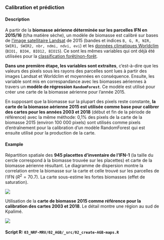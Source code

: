 
### Calibration et prédiction {#NRF-agb-maps}

#### Description {-}

A partir de la **biomasse aérienne déterminée sur les parcelles IFN en 2015/16** (t/ha matière sèche), un modèle de biomasse est calibré sur bases de [l'image satellitaire Landsat](#SSTS-Landsat) de 2015 (bandes et indices `B, G, R, NIR, SWIR1, SWIR2, nbr, ndmi, ndvi, evi`) et les [données climatiques Worldclim](#SSTS-Worldclim) (`BIO1, BIO4, BIO12, BIO15`). Ce sont les mêmes variables qui ont déjà été utilisées pour la [classification forêt/non-forêt](#NRF-create-fc-maps).

**Dans une première étape, les variables sont extraites**, c'est-à-dire que les valeurs des pixels sous les rayons des parcelles sont lues à partir des images Landsat et Worldclim et moyennées en conséquence. Ensuite, les variable sont mis en correspandance avec les biomasses aériennes à travers un **modèle de régression `RandomForest`**. Ce modèle est utilisé pour créer une carte de la biomasse aérienne pour l'année 2015. 

En supposant que la biomasse sur la plupart des pixels reste constante, **la carte de la biomasse aérienne 2015 est utilisée comme base pour calibrer des cartes pour les années 2003 et 2018** (début et fin de la période de référence) avec la même méthode: 0,1% des pixels de la carte de la biomasse 2015 (environ 100 000 pixels) sont utilisés comme pixels d'entraînement pour la calibration d'un modèle RandomForest qui est ensuite utilisé pour la production de la carte.

#### Example

Répartition spatiale des **945 placettes d'inventaire de l'IFN-1** (la taille du cercle correspond à la biomasse trouvée sur les placettes) et carte de la biomasse aérienne résultant. Le diagramme de dispersion montre la correlation entre la biomasse sur la carte et celle trouvé sur les parcelles de l'IFN ($R^2 = 70.7%$). La carte sous-estime les fortes biomasses (effet de saturation).

![](images/AGB-refmap-2015.png)

Utilisation de la **carte de biomasse 2015 comme référence pour la calibration des cartes 2003 et 2018**. Le détail montre une région au sud de Kpalimé.

![](images/AGB-rawmaps.png)

#### Script R: `03_NRF-MRV/02_AGB/_src/02_create-AGB-maps.R` {-}

```r
```


